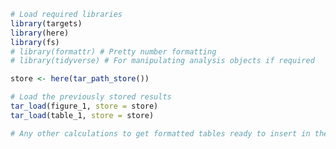 ```r
# Load required libraries
library(targets)
library(here)
library(fs)
# library(formattr) # Pretty number formatting
# library(tidyverse) # For manipulating analysis objects if required

store <- here(tar_path_store())
```

```r
# Load the previously stored results
tar_load(figure_1, store = store)
tar_load(table_1, store = store)

# Any other calculations to get formatted tables ready to insert in the document
```
